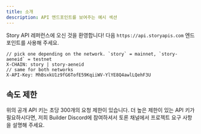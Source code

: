 ```yaml
---
title: 소개
description: API 엔드포인트를 보여주는 예시 섹션
---
```


Story API 레퍼런스에 오신 것을 환영합니다! 다음 `https://api.storyapis.com` 엔드포인트를 사용해 주세요.

```http Headers
// pick one depending on the network. `story` = mainnet, `story-aeneid` = testnet
X-CHAIN: story | story-aeneid
// same for both networks
X-API-Key: MhBsxkU1z9fG6TofE59KqiiWV-YlYE8Q4awlLQehF3U
```

## 속도 제한

위의 공개 API 키는 초당 300개의 요청 제한이 있습니다. 더 높은 제한이 있는 API 키가 필요하시다면, 저희 Builder Discord에 참여하셔서 토론 채널에서 프로젝트 요구 사항을 설명해 주세요.
